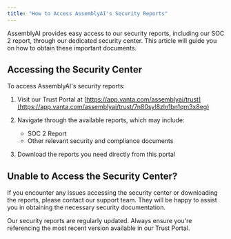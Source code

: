 ```yaml
---
title: "How to Access AssemblyAI's Security Reports"
---
```


AssemblyAI provides easy access to our security reports, including our SOC 2 report, through our dedicated security center. This article will guide you on how to obtain these important documents.

## Accessing the Security Center

To access AssemblyAI's security reports:

1. Visit our Trust Portal at [https://app.vanta.com/assemblyai/trust](https://app.vanta.com/assemblyai/trust/7n80syl8zln1bn1qm3x8eg)

2. Navigate through the available reports, which may include:

   - SOC 2 Report
   - Other relevant security and compliance documents

3. Download the reports you need directly from this portal

## Unable to Access the Security Center?

If you encounter any issues accessing the security center or downloading the reports, please contact our support team. They will be happy to assist you in obtaining the necessary security documentation.

<Note>
  Our security reports are regularly updated. Always ensure you're referencing
  the most recent version available in our Trust Portal.
</Note>
